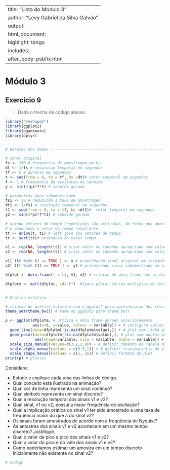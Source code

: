 
---
title: "Lista do Módulo 3"
author: "Levy Gabriel da Silva Galvão"
output: 
  html_document:
    highlight: tango
    includes:
      after_body: psbfix.html
---

# Módulo 3

## Exercício 9
> Dado o trecho de código abaixo:

```r
library("reshape2")
library(ggplot2)
library(gganimate)
library(dplyr)


# Geracao dos dados ---------------------------------------------------------

# sinal original
fs <- 100 # frequencia de amostragem em Hz
dt <- 1/fs # resolucao temporal em segundos
tf <- 5 # duracso em segundos
t <- seq(from = 0, to = tf, by =dt)# vetor temporal em segundos
f <- 1 # frequencia de oscilacao da senoide
y <- sin(2*pi*f*t) # senoide gerada

# parametros para subamostragem
fs1 <- 30 # reduzindo a taxa de amostragem
dt1 <- 1/fs1 # resolução temporal em segundos
t1 <- seq(from = 0, to = tf, by =dt1)#  vetor temporal em segundos
y2 <- sin(2*pi*f*t1) # senoide gerada

# unindo vetores de tempo (repetições são excluídas, de forma que apenas um valor é mantido)
# e ordenando o vetor de tempo resultante
tt <- union(t, t1) # left join dos vetores de tempo
tt <- sort(tt)# ordenacao do vetor tempo

v1 <- rep(NA, length(tt)) # criar vetor de tamanho apropriado com valores NAN
v2 <- rep(NA, length(tt)) # criar vetor de tamanho apropriado com valores NAN

v1[ (tt %in% t) == TRUE ] <- y # preenchendo sinal original em instantes adequados ao vetor tempo original
v2[ (tt %in% t1) == TRUE ] <- y2 # preenchendo sinal subamostrado em instantes adequados ao vetor tempo subamostrado

dfplot <- data.frame(t = tt, v1, v2) # criacao de data frame com os dados gerados

dfplotm <- melt(dfplot, id="t")  #(para plotar séries multiplas de forma mais simples)


# Grafico estatico --------------------------------------------------------

# criacao de gráfico estatico com o ggplot2 para apresentacao dos resultados
theme_set(theme_bw()) # tema do ggplot2 para theme_bw()

p <- ggplot(dfplotm, # utiliza o data frame gerado anterioremente
            aes(x=t, y=value, colour = variable)) + # configura series temporais a serem usadas
  geom_line(data=dfplotm[!is.na(dfplotm$value),]) + # plot com linha geometricas quando valores diferentes de NAN
  geom_point(data=dfplotm[!is.na(dfplotm$value),], # plot com pontos quando valores diferentes de NAN
             aes(shape=variable, size = variable, alpha = variable)) + # configuracoes de estilo para o plot gerado
  scale_size_manual(values=c(3.2,2.8)) + # definir tamanho da janela de plot
  scale_alpha_manual(values = c(0.5,1)) + # definir transparencia do plot
  scale_shape_manual(values = c(1, 16)) # definir formato do plot
print(p) # plottar
```

Considere:

- Estude e explique cada uma das linhas de código.
- Qual conceito está ilustrado na animação?
- Qual cor de linha representa um sinal contínuo?
- Qual símbolo representa um sinal discreto?
- Qual a resolução temporal dos sinais v1 e v2?
- Qual sinal, v1 ou v2, possui a maior frequência de oscilação?
- Qual a implicação prática do sinal v1 ter sido amostrado a uma taxa de frequência maior do que a do sinal v2?
- Os sinais foram amostrados de acordo com a frequência de Nyquist?
- As amostras dos sinais v1 e v2 acontecem em um mesmo tempo discreto? Justifique.
- Qual o valor de pico a pico dos sinais v1 e v2?
- Qual o valor do pico e do vale dos sinais v1 e v2?
- Como poderíamos estimar um amostra em um tempo discreto inicialmente não existente no sinal v2?

```r
# codigo
```
